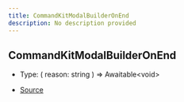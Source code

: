 ```yaml
---
title: CommandKitModalBuilderOnEnd
description: No description provided
---
```


## CommandKitModalBuilderOnEnd

- Type: (
  reason: string
) => Awaitable\<void>

- [Source](https://github.com/underctrl-io/commandkit/blob/f8cc07d11d2ae5ed7f529adff1649936223e27b2/packages/commandkit/src/components/modal/ModalKit.ts#L43)